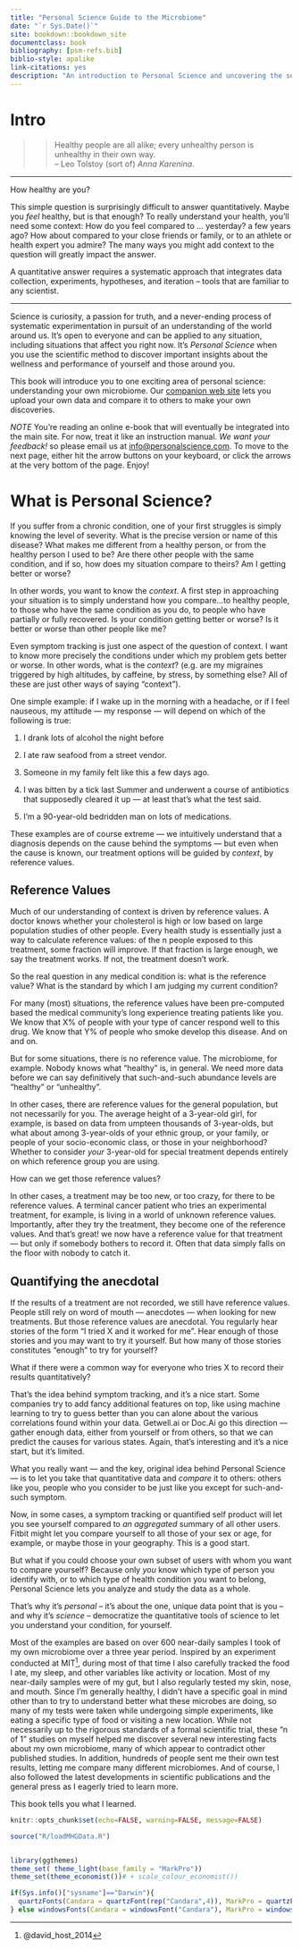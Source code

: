 ```yaml
---
title: "Personal Science Guide to the Microbiome"
date: "`r Sys.Date()`"
site: bookdown::bookdown_site
documentclass: book
bibliography: [psm-refs.bib]
biblio-style: apalike
link-citations: yes
description: "An introduction to Personal Science and uncovering the secrets of your own microbiome."
---
```



# Intro {-}

>>Healthy people are all alike; every unhealthy person is unhealthy in their own way. \
-- Leo Tolstoy (sort of) _Anna Karenina_.

---

How healthy are you?

This simple question is surprisingly difficult to answer quantitatively. Maybe you _feel_ healthy, but is that enough? To really understand your health, you'll need some context: How do you feel compared to ... yesterday?  a few years ago? How about compared to your close friends or family, or to an athlete or health expert you admire? The many ways you might add context to the question will greatly impact the answer.

A quantitative answer requires a systematic approach that integrates data collection, experiments, hypotheses, and iteration -- tools that are familiar to any scientist. 

---

Science is curiosity, a passion for truth, and a never-ending process of systematic experimentation in pursuit of an understanding of the world around us.  It's open to everyone and can be applied to any situation, including situations that affect you right now.  It's _Personal Science_ when you use the scientific method to discover important insights about the wellness and performance of yourself and those around you. 

This book will introduce you to one exciting area of personal science: understanding your own microbiome. Our [companion web site](https://app.personalscience.com/account/login/) lets you upload your own data and compare it to others to make your own discoveries.

*NOTE* You're reading an online e-book that will eventually be integrated into the main site. For now, treat it like an instruction manual.  _We want your feedback!_ so please email us at [info@personalscience.com](mailto:info@personalscience.com). To move to the next page, either hit the arrow buttons on your keyboard, or click the arrows at the very bottom of the page.  Enjoy!

# What is Personal Science? 

If you suffer from a chronic condition, one of your first struggles is simply knowing the level of severity. What is the precise version or name of this disease? What makes me different from a healthy person, or from the healthy person I used to be? Are there other people with the same condition, and if so, how does my situation compare to theirs? Am I getting better or worse?

In other words, you want to know the *context*. A first step in approaching your situation is to simply understand how you compare…to healthy people, to those who have the same condition as you do, to people who have partially or fully recovered. Is your condition getting better or worse? Is it better or worse than other people like me?

Even symptom tracking is just one aspect of the question of context. I want to know more precisely the conditions under which my problem gets better or worse. In other words, what is the *context*? (e.g. are my migraines triggered by high altitudes, by caffeine, by stress, by something else? All of these are just other ways of saying “context”).

One simple example: if I wake up in the morning with a headache, or if I feel nauseous, my attitude — my response — will depend on which of the following is true:

1.  I drank lots of alcohol the night before

2.  I ate raw seafood from a street vendor.

3.  Someone in my family felt like this a few days ago.

4.  I was bitten by a tick last Summer and underwent a course of antibiotics that supposedly cleared it up — at least that’s what the test said.

5.  I’m a 90-year-old bedridden man on lots of medications.

These examples are of course extreme — we intuitively understand that a diagnosis depends on the cause behind the symptoms — but even when the cause is known, our treatment options will be guided by *context*, by reference values.

## Reference Values

Much of our understanding of context is driven by reference values. A doctor knows whether your cholesterol is high or low based on large population studies of other people. Every health study is essentially just a way to calculate reference values: of the n people exposed to this treatment, some fraction will improve. If that fraction is large enough, we say the treatment works. If not, the treatment doesn’t work.

So the real question in any medical condition is: what is the reference value? What is the standard by which I am judging my current condition?

For many (most) situations, the reference values have been pre-computed based the medical community’s long experience treating patients like you. We know that X% of people with your type of cancer respond well to this drug. We know that Y% of people who smoke develop this disease. And on and on.

But for some situations, there is no reference value. The microbiome, for example. Nobody knows what “healthy” is, in general. We need more data before we can say definitively that such-and-such abundance levels are “healthy” or “unhealthy”.

In other cases, there are reference values for the general population, but not necessarily for you. The average height of a 3-year-old girl, for example, is based on data from umpteen thousands of 3-year-olds, but what about among 3-year-olds of your ethnic group, or your family, or people of your socio-economic class, or those in your neighborhood? Whether to consider *your* 3-year-old for special treatment depends entirely on which reference group you are using.

How can we get those reference values?

In other cases, a treatment may be too new, or too crazy, for there to be reference values. A terminal cancer patient who tries an experimental treatment, for example, is living in a world of unknown reference values. Importantly, after they try the treatment, they become one of the reference values. And that’s great! we now have a reference value for that treatment — but only if somebody bothers to record it. Often that data simply falls on the floor with nobody to catch it.

## Quantifying the anecdotal

If the results of a treatment are not recorded, we still have reference values. People still rely on word of mouth — anecdotes — when looking for new treatments. But those reference values are anecdotal. You regularly hear stories of the form “I tried X and it worked for me”. Hear enough of those stories and you may want to try it yourself. But how many of those stories constitutes “enough” to try for yourself?

What if there were a common way for everyone who tries X to record their results quantitatively?

That’s the idea behind symptom tracking, and it’s a nice start. Some companies try to add fancy additional features on top, like using machine learning to try to guess better than you can alone about the various correlations found within your data. Getwell.ai or Doc.Ai go this direction — gather enough data, either from yourself or from others, so that we can predict the causes for various states. Again, that’s interesting and it’s a nice start, but it’s limited.

What you really want — and the key, original idea behind Personal Science — is to let you take that quantitative data and *compare* it to others: others like you, people who you consider to be just like you except for such-and-such symptom.

Now, in some cases, a symptom tracking or quantified self product will let you see yourself compared to *an aggregated* summary of all other users. Fitbit might let you compare yourself to all those of your sex or age, for example, or maybe those in your geography. This is a good start.

But what if you could choose your own subset of users with whom you want to compare yourself? Because only *you* know which type of person you identify with, or to which type of health condition you want to belong, Personal Science lets you analyze and study the data as a whole.

That’s why it’s *personal* -- it’s about the one, unique data point that is you -- and why it’s *science* -- democratize the quantitative tools of science to let you understand your condition, for yourself.


Most of the examples are based on over 600 near-daily samples I took of my own microbiome over a three year period. Inspired by an experiment conducted at MIT^[@david_host_2014], during most of that time I also carefully tracked the food I ate, my sleep, and other variables like activity or location. Most of my near-daily samples were of my gut, but I also regularly tested my skin, nose, and mouth. Since I’m generally healthy, I didn’t have a specific goal in mind other than to try to understand better what these microbes are doing, so many of my tests were taken while undergoing simple experiments, like eating a specific type of food or visiting a new location. While not necessarily up to the rigorous standards of a formal scientific trial, these “n of 1” studies on myself helped me discover several new interesting facts about my own microbiome, many of which appear to contradict other published studies. In addition, hundreds of people sent me their own test results, letting me compare many different microbiomes. And of course, I also followed the latest developments in scientific publications and the general press as I eagerly tried to learn more.

This book tells you what I learned.


```r

knitr::opts_chunk$set(echo=FALSE, warning=FALSE, message=FALSE)

source("R/loadMHGData.R")


library(ggthemes)
theme_set( theme_light(base_family = "MarkPro"))
theme_set(theme_economist())# + scale_colour_economist())

if(Sys.info()["sysname"]=="Darwin"){
  quartzFonts(Candara = quartzFont(rep("Candara",4)), MarkPro = quartzFont(rep("MarkPro",4)))
} else windowsFonts(Candara = windowsFont("Candara"), MarkPro = windowsFont("MarkPro"))


```

